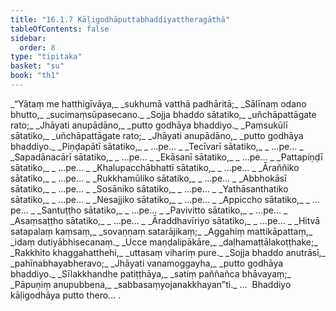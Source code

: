 ```yaml
---
title: "16.1.7 Kāḷigodhāputtabhaddiyattheragāthā"
tableOfContents: false
sidebar:
  order: 8
type: "tipitaka"
basket: "su"
book: "th1"
---
```



<DynamicBreadcrumb />

<Division number="842" book="th1">

<Paragraph number="1184" type="verses" book="th1">
_“Yātaṃ me hatthigīvāya,_  
_sukhumā vatthā padhāritā;_  
_Sālīnaṃ odano bhutto,_  
_sucimaṃsūpasecano._  

</Paragraph>

</Division>
<Division number="843" book="th1">

<Paragraph number="1185" type="verses" book="th1">
_Sojja bhaddo sātatiko,_  
_uñchāpattāgate rato;_  
_Jhāyati anupādāno,_  
_putto godhāya bhaddiyo._  

</Paragraph>

</Division>
<Division number="844" book="th1">

<Paragraph number="1186" type="verses" book="th1">
_Paṃsukūlī sātatiko,_  
_uñchāpattāgate rato;_  
_Jhāyati anupādāno,_  
_putto godhāya bhaddiyo._  

</Paragraph>

</Division>
<Division number="845" book="th1">

<Paragraph number="1187" type="verses" book="th1">
_Piṇḍapātī sātatiko,_  
_ …pe… _  

</Paragraph>

</Division>
<Division number="846" book="th1">

<Paragraph number="1188" type="verses" book="th1">
_Tecīvarī sātatiko,_  
_ …pe… _  

</Paragraph>

</Division>
<Division number="847" book="th1">

<Paragraph number="1189" type="verses" book="th1">
_Sapadānacārī sātatiko,_  
_ …pe… _  

</Paragraph>

</Division>
<Division number="848" book="th1">

<Paragraph number="1190" type="verses" book="th1">
_Ekāsanī sātatiko,_  
_ …pe… _  

</Paragraph>

</Division>
<Division number="849" book="th1">

<Paragraph number="1191" type="verses" book="th1">
_Pattapiṇḍī sātatiko,_  
_ …pe… _  

</Paragraph>

</Division>
<Division number="850" book="th1">

<Paragraph number="1192" type="verses" book="th1">
_Khalupacchābhattī sātatiko,_  
_ …pe… _  

</Paragraph>

</Division>
<Division number="851" book="th1">

<Paragraph number="1193" type="verses" book="th1">
_Āraññiko sātatiko,_  
_ …pe… _  

</Paragraph>

</Division>
<Division number="852" book="th1">

<Paragraph number="1194" type="verses" book="th1">
_Rukkhamūliko sātatiko,_  
_ …pe… _  

</Paragraph>

</Division>
<Division number="853" book="th1">

<Paragraph number="1195" type="verses" book="th1">
_Abbhokāsī sātatiko,_  
_ …pe… _  

</Paragraph>

</Division>
<Division number="854" book="th1">

<Paragraph number="1196" type="verses" book="th1">
_Sosāniko sātatiko,_  
_ …pe… _  

</Paragraph>

</Division>
<Division number="855" book="th1">

<Paragraph number="1197" type="verses" book="th1">
_Yathāsanthatiko sātatiko,_  
_ …pe… _  

</Paragraph>

</Division>
<Division number="856" book="th1">

<Paragraph number="1198" type="verses" book="th1">
_Nesajjiko sātatiko,_  
_ …pe… _  

</Paragraph>

</Division>
<Division number="857" book="th1">

<Paragraph number="1199" type="verses" book="th1">
_Appiccho sātatiko,_  
_ …pe… _  

</Paragraph>

</Division>
<Division number="858" book="th1">

<Paragraph number="1200" type="verses" book="th1">
_Santuṭṭho sātatiko,_  
_ …pe… _  

</Paragraph>

</Division>
<Division number="859" book="th1">

<Paragraph number="1201" type="verses" book="th1">
_Pavivitto sātatiko,_  
_ …pe… _  

</Paragraph>

</Division>
<Division number="860" book="th1">

<Paragraph number="1202" type="verses" book="th1">
_Asaṃsaṭṭho sātatiko,_  
_ …pe… _  

</Paragraph>

</Division>
<Division number="861" book="th1">

<Paragraph number="1203" type="verses" book="th1">
_Āraddhavīriyo sātatiko,_  
_ …pe… _  

</Paragraph>

</Division>
<Division number="862" book="th1">

<Paragraph number="1204" type="verses" book="th1">
_Hitvā satapalaṃ kaṃsaṃ,_  
_sovaṇṇaṃ satarājikaṃ;_  
_Aggahiṃ mattikāpattaṃ,_  
_idaṃ dutiyābhisecanaṃ._  

</Paragraph>

</Division>
<Division number="863" book="th1">

<Paragraph number="1205" type="verses" book="th1">
_Ucce maṇḍalipākāre,_  
_daḷhamaṭṭālakoṭṭhake;_  
_Rakkhito khaggahatthehi,_  
_uttasaṃ vihariṃ pure._  

</Paragraph>

</Division>
<Division number="864" book="th1">

<Paragraph number="1206" type="verses" book="th1">
_Sojja bhaddo anutrāsī,_  
_pahīnabhayabheravo;_  
_Jhāyati vanamoggayha,_  
_putto godhāya bhaddiyo._  

</Paragraph>

</Division>
<Division number="865" book="th1">

<Paragraph number="1207" type="verses" book="th1">
_Sīlakkhandhe patiṭṭhāya,_  
_satiṃ paññañca bhāvayaṃ;_  
_Pāpuṇiṃ anupubbena,_  
_sabbasaṃyojanakkhayan”ti._  


</Paragraph>
</Division>

<Paragraph number="1208" type="center" book="th1">
…  Bhaddiyo kāḷigodhāya putto thero… .
</Paragraph>